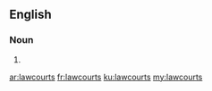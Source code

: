 ==English==

===Noun===
{{head|en|noun plural form}}

# {{plural of|lawcourt|lang=en}}

[[ar:lawcourts]]
[[fr:lawcourts]]
[[ku:lawcourts]]
[[my:lawcourts]]
